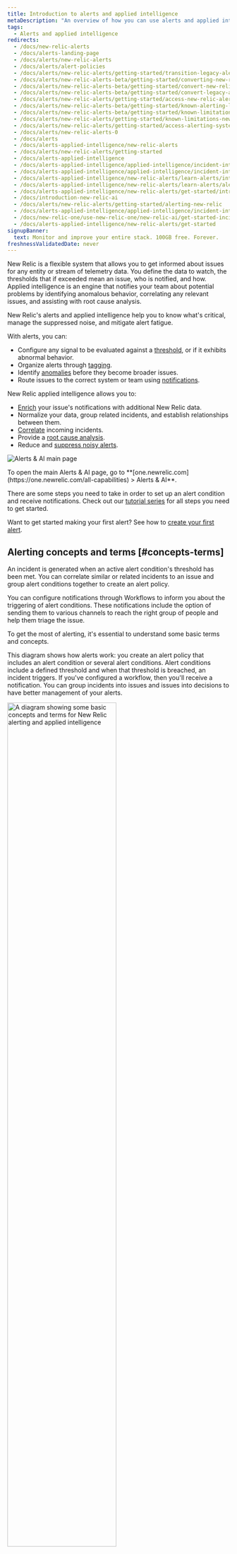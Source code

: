 ```yaml
---
title: Introduction to alerts and applied intelligence
metaDescription: "An overview of how you can use alerts and applied intelligence to monitor your systems and be notified when things go wrong, and when they're starting to go wrong."
tags:
  - Alerts and applied intelligence
redirects:
  - /docs/new-relic-alerts
  - /docs/alerts-landing-page
  - /docs/alerts/new-relic-alerts
  - /docs/alerts/alert-policies
  - /docs/alerts/new-relic-alerts/getting-started/transition-legacy-alerting-new-relic-alerts
  - /docs/alerts/new-relic-alerts-beta/getting-started/converting-new-relic-alerts-v2-v3
  - /docs/alerts/new-relic-alerts-beta/getting-started/convert-new-relic-alerts-v2-v3
  - /docs/alerts/new-relic-alerts-beta/getting-started/convert-legacy-alerting-new-relic-alerts
  - /docs/alerts/new-relic-alerts/getting-started/access-new-relic-alerts-legacy-alerting
  - /docs/alerts/new-relic-alerts-beta/getting-started/known-alerting-limitations-v3
  - /docs/alerts/new-relic-alerts-beta/getting-started/known-limitations-new-relic-alerts
  - /docs/alerts/new-relic-alerts/getting-started/known-limitations-new-relic-alerts
  - /docs/alerts/new-relic-alerts/getting-started/access-alerting-systems-new-relic
  - /docs/alerts/new-relic-alerts-0
  - /docs/alerts
  - /docs/alerts-applied-intelligence/new-relic-alerts
  - /docs/alerts/new-relic-alerts/getting-started
  - /docs/alerts-applied-intelligence
  - /docs/alerts-applied-intelligence/applied-intelligence/incident-intelligence/get-started-incident-intelligence
  - /docs/alerts-applied-intelligence/applied-intelligence/incident-intelligence/use-incident-intelligence
  - /docs/alerts-applied-intelligence/new-relic-alerts/learn-alerts/introduction-alerts
  - /docs/alerts-applied-intelligence/new-relic-alerts/learn-alerts/alerts-concepts-workflow
  - /docs/alerts-applied-intelligence/new-relic-alerts/get-started/introduction-applied-intelligence/
  - /docs/introduction-new-relic-ai
  - /docs/alerts/new-relic-alerts/getting-started/alerting-new-relic
  - /docs/alerts-applied-intelligence/applied-intelligence/incident-intelligence/basic-alerting-concepts/
  - /docs/new-relic-one/use-new-relic-one/new-relic-ai/get-started-incident-intelligence
  - /docs/alerts-applied-intelligence/new-relic-alerts/get-started
signupBanner:
  text: Monitor and improve your entire stack. 100GB free. Forever.
freshnessValidatedDate: never
---
```




New Relic <InlinePopover type="alerts" /> is a flexible system that allows you to get informed about issues for any entity or stream of telemetry data. You define the data to watch, the thresholds that if exceeded mean an issue, who is notified, and how. Applied intelligence is an engine that notifies your team about potential problems by identifying anomalous behavior, correlating any relevant issues, and assisting with root cause analysis.

New Relic's alerts and applied intelligence help you to know what's critical, manage the suppressed noise, and mitigate alert fatigue.

With alerts, you can:

* Configure any signal to be evaluated against a [threshold](/docs/new-relic-solutions/get-started/glossary/#alert-threshold), or if it exhibits abnormal behavior.
* Organize alerts through [tagging](/docs/new-relic-solutions/new-relic-one/core-concepts/use-tags-help-organize-find-your-data/#query-tags).
* Identify [anomalies](/docs/alerts-applied-intelligence/applied-intelligence/anomaly-detection/anomaly-detection-applied-intelligence/) before they become broader issues.
* Route issues to the correct system or team using [notifications](/docs/alerts-applied-intelligence/notifications/intro-notifications/).

New Relic applied intelligence allows you to:

* [Enrich](/docs/alerts-applied-intelligence/applied-intelligence/incident-workflows/incident-workflows/#enrichments) your issue's notifications with additional New Relic data.
* Normalize your data, group related incidents, and establish relationships between them.
* [Correlate](/docs/alerts-applied-intelligence/applied-intelligence/incident-intelligence/change-applied-intelligence-correlation-logic-decisions/#what-is-correlaton) incoming incidents.
* Provide a [root cause analysis](/docs/alerts-applied-intelligence/applied-intelligence/incident-intelligence/Issues-and-Incident-management-and-response/#root-cause-analysis).
* Reduce and [suppress noisy alerts](/docs/alerts-applied-intelligence/applied-intelligence/incident-intelligence/change-applied-intelligence-correlation-logic-decisions/#configure-correlation).


<img
    title="Alerts & AI main page"
    alt="Alerts & AI main page"
    src={alertsOverviewPage}
/>

<figcaption>
    To open the main Alerts & AI page, go to <DoNotTranslate>**[one.newrelic.com](https://one.newrelic.com/all-capabilities) > Alerts & AI**</DoNotTranslate>.
</figcaption>

There are some steps you need to take in order to set up an alert condition and receive notifications. Check out our [tutorial series](/docs/tutorial-create-alerts/create-new-relic-alerts/) for all steps you need to get started.

Want to get started making your first alert? See how to [create your first alert](/docs/alerts-applied-intelligence/new-relic-alerts/get-started/your-first-nrql-condition/).


## Alerting concepts and terms [#concepts-terms]

An incident is generated when an active alert condition's threshold has been met. You can correlate similar or related incidents to an issue and group alert conditions together to create an alert policy.

You can configure notifications through Workflows to inform you about the triggering of alert conditions. These notifications include the option of sending them to various channels to reach the right group of people and help them triage the issue. 

To get the most of alerting, it's essential to understand some basic terms and concepts.

This diagram shows how alerts work: you create an alert policy that includes an alert condition or several alert conditions. Alert conditions include a defined threshold and when that threshold is breached, an incident triggers. If you've configured a workflow, then you'll receive a notification. You can group incidents into issues and issues into decisions to have better management of your alerts.

<img
    width="70%;"
    title="A diagram showing some basic concepts and terms for New Relic alerting and applied intelligence"
    alt="A diagram showing some basic concepts and terms for New Relic alerting and applied intelligence"
    src={accountsAlertingConcepts}
/>


<table>
    <thead>
        <tr>
            <th>
                Term
            </th>
            <th>
                Explanation
            </th>
        </tr>
    </thead>
    <tbody>
        <tr>
            <td>
                <DoNotTranslate>**[Condition](/docs/alerts-applied-intelligence/new-relic-alerts/alert-conditions/create-alert-conditions/)**</DoNotTranslate>
            </td>
            <td>
                Configuration of one or more thresholds applied to a signal. An incident is created when the thresholds are breached.
            </td>
        </tr>
        <tr>
            <td>
                <DoNotTranslate>**[Decision](/docs/alerts-applied-intelligence/applied-intelligence/incident-intelligence/change-applied-intelligence-correlation-logic-decisions/)**</DoNotTranslate>
            </td>
            <td>
                Logical operation that group incidents into larger issues. There are built-in decisions and you can also create your own custom decisions.
            </td>
        </tr>
        <tr>
            <td>
                <DoNotTranslate>**[Destination](/docs/alerts-applied-intelligence/notifications/destinations/)**</DoNotTranslate>
            </td>
            <td>
                Service by which you get notified. It's a unique identifier for a third-party system that you use.
            </td>
        </tr>        
        <tr>
            <td>
                <DoNotTranslate>**[Event](/docs/data-apis/understand-data/new-relic-data-types/#events-new-relic)**</DoNotTranslate>
            </td>
            <td>
                Indicate a state change or trigger defined by your New Relic alerts conditions or external monitoring systems. An event contains information about the affected entity.
            </td>
        </tr>
        <tr>
            <td>
                <DoNotTranslate>**[Incident](/docs/alerts-applied-intelligence/new-relic-alerts/alert-incidents/view-event-details-incidents/)**</DoNotTranslate>
            </td>
            <td>
                Event generated when a condition threshold is breached. It's an individual event that details a symptom of a problem.
            </td>
        </tr>        
        <tr>
            <td>
                <DoNotTranslate>**[Issue](/docs/new-relic-solutions/get-started/glossary/#issue)**</DoNotTranslate>
            </td>
            <td>
                Collection of one or more incidents that requires attention and investigation and causes a notification.
            </td>
        </tr>        
        <tr>
            <td>
                <DoNotTranslate>**[Notification](/docs/alerts-applied-intelligence/notifications/intro-notifications/)**</DoNotTranslate>
            </td>
            <td>
                Message that you receive when an incident opens, is acknowledged, or closes.
            </td>
        </tr>        
        <tr>
            <td>
                <DoNotTranslate>**[Policy](/docs/alerts-applied-intelligence/new-relic-alerts/alert-policies/create-edit-or-find-alert-policy/)**</DoNotTranslate>
            </td>
            <td>
                Group of alert conditions that you configure to get notified when an incident occurs.
            </td>
        </tr>        
        <tr>
            <td>
                <DoNotTranslate>**[Threshold](/docs/alerts-applied-intelligence/new-relic-alerts/advanced-alerts/advanced-techniques/set-thresholds-alert-condition)**</DoNotTranslate> 
            </td>
            <td>
                Value that a data source must pass to trigger an incident and the time-related settings that define an incident.
            </td>
        </tr>        
        <tr>
            <td>
                <DoNotTranslate>**[Workflow](/docs/alerts-applied-intelligence/applied-intelligence/incident-workflows/incident-workflows/)**</DoNotTranslate>
            </td>
            <td>
                Definition of when and where you want to receive notifications about issues. You can enrich your notifications with additional and related New Relic data.
            </td>
        </tr>        
    </tbody>
</table>


## Note about EU/US data centers [#eu-datacenter]

New Relic's applied intelligence service is performed in the United States. By using New Relic applied intelligence, you agree that New Relic may move your data to, and process your data in, the US region. This applies whether you store your data in New Relic's US region data center or in our [EU region data center](/docs/accounts/accounts-billing/account-setup/choose-your-data-center/). 

Ready to try New Relic for yourself? [Sign up for your free New Relic account](https://newrelic.com/signup) and follow our [quick launch guide](/docs/new-relic-solutions/get-started/intro-new-relic/) so you can start maximizing your data today! If you need any help, check out our [tutorial series](/docs/tutorial-create-alerts/create-new-relic-alerts/) on creating alerts to get started.

<Callout variant="tip">
Do you use Datadog to monitor your logs but want to try out New Relic observability features for free? [See our guide for migrating from Datadog](/docs/tutorial-dd-migration/migrating-from-dd).
</Callout>
